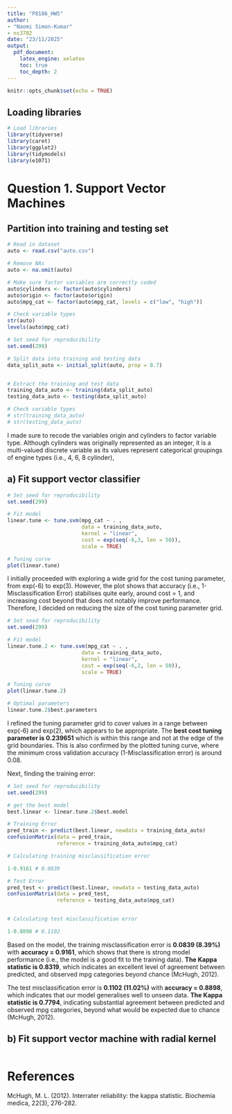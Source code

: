 ```yaml
---
title: "P8106_HW5"
author:
- "Naomi Simon-Kumar"
- ns3782
date: "23/11/2025"
output:
  pdf_document:
    latex_engine: xelatex
    toc: true
    toc_depth: 2
---
```


```r
knitr::opts_chunk$set(echo = TRUE)
```

## Loading libraries

```r

# Load libraries
library(tidyverse)
library(caret)
library(ggplot2)  
library(tidymodels)
library(e1071)

```

# Question 1. Support Vector Machines

## Partition into training and testing set

```r

# Read in dataset
auto <- read.csv("auto.csv")

# Remove NAs
auto <- na.omit(auto)

# Make sure factor variables are correctly coded
auto$cylinders <- factor(auto$cylinders)
auto$origin <- factor(auto$origin)
auto$mpg_cat <- factor(auto$mpg_cat, levels = c("low", "high"))

# Check variable types
str(auto)
levels(auto$mpg_cat)

# Set seed for reproducibility
set.seed(299)

# Split data into training and testing data
data_split_auto <- initial_split(auto, prop = 0.7)


# Extract the training and test data
training_data_auto <- training(data_split_auto)
testing_data_auto <- testing(data_split_auto)

# Check variable types
# str(training_data_auto)
# str(testing_data_auto)

```

I made sure to recode the variables origin and cylinders to factor variable type. Although cylinders was originally represented as an integer, it is a multi-valued discrete variable as its values represent categorical groupings of engine types (i.e., 4, 6, 8 cylinder),

## a) Fit support vector classifier

```r

# Set seed for reproducibility
set.seed(299)

# Fit model
linear.tune <- tune.svm(mpg_cat ~ . ,
                        data = training_data_auto,
                        kernel = "linear",
                        cost = exp(seq(-6,3, len = 50)),
                        scale = TRUE)

# Tuning curve
plot(linear.tune) 

```

I initially proceeded with exploring a wide grid for the cost tuning parameter, from exp(-6) to exp(3). 
However, the plot shows that accuracy (i.e., 1-Misclassification Error) stabilises quite early, around cost = 1, and increasing cost beyond that does not notably improve performance. Therefore, I decided on reducing the size of the cost tuning parameter grid.

```r

# Set seed for reproducibility
set.seed(299)

# Fit model
linear.tune.2 <- tune.svm(mpg_cat ~ . ,
                        data = training_data_auto,
                        kernel = "linear",
                        cost = exp(seq(-6,2, len = 50)),
                        scale = TRUE)

# Tuning curve
plot(linear.tune.2) 

# Optimal parameters
linear.tune.2$best.parameters

```

I refined the tuning parameter grid to cover values in a range between exp(-6) and exp(2), which appears to be appropriate. The **best cost tuning parameter is 0.239651** which is within this range and not at the edge of the grid boundaries. This is also confirmed by the plotted tuning curve, where the minimum cross validation accuracy (1-Misclassification error) is around 0.08.

Next, finding the training error:

```r

# Set seed for reproducibility
set.seed(299)

# get the best model
best.linear <- linear.tune.2$best.model

# Training Error
pred_train <- predict(best.linear, newdata = training_data_auto)
confusionMatrix(data = pred_train,
                reference = training_data_auto$mpg_cat)

# Calculating training misclassification error

1-0.9161 # 0.0839

# Test Error
pred_test <- predict(best.linear, newdata = testing_data_auto)
confusionMatrix(data = pred_test,
                reference = testing_data_auto$mpg_cat)


# Calculating test misclassification error

1-0.8898 # 0.1102


```

Based on the model, the training misclassification error is **0.0839 (8.39%)** with **accuracy = 0.9161**, which shows that there is strong model performance (i.e., the model is a good fit to the training data). **The Kappa statistic is 0.8319**, which indicates an excellent level of agreement between predicted, and observed mpg categories beyond chance (McHugh, 2012).

The test misclassification error is **0.1102 (11.02%)** with **accuracy = 0.8898**, which indicates that our model generalises well to unseen data. **The Kappa statistic is 0.7794**, indicating substantial agreement between predicted and observed mpg categories, beyond what would be expected due to chance (McHugh, 2012). 


## b) Fit support vector machine with radial kernel

```r


```


# References

McHugh, M. L. (2012). Interrater reliability: the kappa statistic. Biochemia medica, 22(3), 276-282.